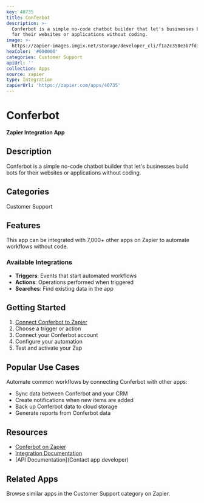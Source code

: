 ```yaml
---
key: 40735
title: Conferbot
description: >-
  Conferbot is a simple no-code chatbot builder that let's businesses build bots
  for their websites or applications without coding.
image: >-
  https://zapier-images.imgix.net/storage/developer_cli/f1a2c358e3b7fd3750d679a56ef73b44.png?auto=format%2Ccompress&ixlib=python-3.0.0&q=50
hexColor: '#000000'
categories: Customer Support
apiUrl: ''
collection: Apps
source: zapier
type: Integration
zapierUrl: 'https://zapier.com/apps/40735'
---
```

# Conferbot

**Zapier Integration App**

## Description

Conferbot is a simple no-code chatbot builder that let's businesses build bots for their websites or applications without coding.

## Categories

Customer Support

## Features

This app can be integrated with 7,000+ other apps on Zapier to automate workflows without code.

### Available Integrations

- **Triggers**: Events that start automated workflows
- **Actions**: Operations performed when triggered
- **Searches**: Find existing data in the app

## Getting Started

1. [Connect Conferbot to Zapier](https://zapier.com/apps/40735)
2. Choose a trigger or action
3. Connect your Conferbot account
4. Configure your automation
5. Test and activate your Zap

## Popular Use Cases

Automate common workflows by connecting Conferbot with other apps:

- Sync data between Conferbot and your CRM
- Create notifications when new items are added
- Back up Conferbot data to cloud storage
- Generate reports from Conferbot data

## Resources

- [Conferbot on Zapier](https://zapier.com/apps/40735)
- [Integration Documentation](https://zapier.com/apps/40735/integrations)
- [API Documentation](Contact app developer)

## Related Apps

Browse similar apps in the Customer Support category on Zapier.
